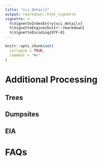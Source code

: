 ```yaml
---
title: "sci_details"
output: rmarkdown::html_vignette
vignette: >
  %\VignetteIndexEntry{sci_details}
  %\VignetteEngine{knitr::rmarkdown}
  %\VignetteEncoding{UTF-8}
---
```


```r
knitr::opts_chunk$set(
  collapse = TRUE,
  comment = "#>"
)
```



# Additional Processing

## Trees

## Dumpsites

## EIA

# FAQs
